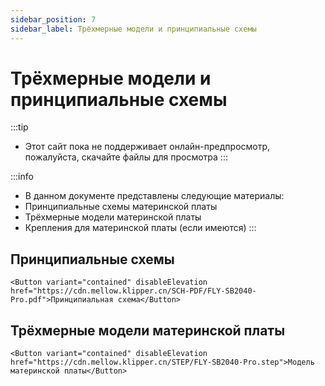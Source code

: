 ```yaml
---
sidebar_position: 7
sidebar_label: Трёхмерные модели и принципиальные схемы
---
```





# Трёхмерные модели и принципиальные схемы


:::tip
* Этот сайт пока не поддерживает онлайн-предпросмотр, пожалуйста, скачайте файлы для просмотра
:::

:::info
* В данном документе представлены следующие материалы:
* Принципиальные схемы материнской платы
* Трёхмерные модели материнской платы
* Крепления для материнской платы (если имеются)
:::

## Принципиальные схемы

    <Button variant="contained" disableElevation href="https://cdn.mellow.klipper.cn/SCH-PDF/FLY-SB2040-Pro.pdf">Принципиальная схема</Button>


## Трёхмерные модели материнской платы

    <Button variant="contained" disableElevation href="https://cdn.mellow.klipper.cn/STEP/FLY-SB2040-Pro.step">Модель материнской платы</Button>